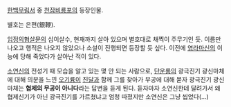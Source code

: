 [[한백무림서]] 중 [[천잠비룡포]]의 등장인물.

별호는 은편(銀鞭).

[[입정의협살문]]의 십이살수, 현재까지 살아 있으며 별호대로 채찍이 주무기인 듯.
이름만 나오고 행적은 나오지 않았으나 소설이 진행되면 등장할 듯 싶다.
이전에 [[염라마신]]의 이능에 당해 죽었다가 살아난 적이 있다.

[[소연신]]의 전성기 때 모습을 알고 있는 몇 안 되는 사람으로, [[단운룡]]의 광극진기 광신마체에 대해 의문을 느낀 [[오기륭]]이 [[진달]]과 함께 그를 찾아가 무공에 대해 묻자 광극진기 광신마체는 '''협제의 무공이 아니다'''라는 답변을 듣게 된다. 듣자마자 소연신한테 달려가서 왜 협제신기가 아닌 광극진기를 가르쳤냐고 엄청 따졌지만 소연신은 그냥 씹었다(...)
